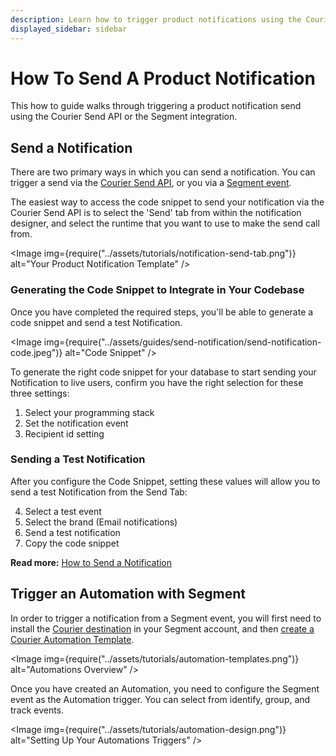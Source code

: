 ```yaml
---
description: Learn how to trigger product notifications using the Courier Send API or the Segment integration.
displayed_sidebar: sidebar
---
```



# How To Send A Product Notification

This how to guide walks through triggering a product notification send using the Courier Send API or the Segment integration.

## Send a Notification

There are two primary ways in which you can send a notification. You can trigger a send via the [Courier Send API](../reference/send/message.mdx), or you via a [Segment event](https://segment.com/docs/connections/destinations/catalog/courier/).

The easiest way to access the code snippet to send your notification via the Courier Send API is to select the 'Send' tab from within the notification designer, and select the runtime that you want to use to make the send call from.

<Image
  img={require("../assets/tutorials/notification-send-tab.png")}
  alt="Your Product Notification Template"
/>

### Generating the Code Snippet to Integrate in Your Codebase

Once you have completed the required steps, you'll be able to generate a code snippet and send a test Notification.

<Image
  img={require("../assets/guides/send-notification/send-notification-code.jpeg")}
  alt="Code Snippet"
/>

To generate the right code snippet for your database to start sending your Notification to live users, confirm you have the right selection for these three settings:

1. Select your programming stack
2. Set the notification event
3. Recipient id setting

### Sending a Test Notification

After you configure the Code Snippet, setting these values will allow you to send a test Notification from the Send Tab:

4. Select a test event
5. Select the brand (Email notifications)
6. Send a test notification
7. Copy the code snippet

**Read more:** [How to Send a Notification](../platform/content/notification-designer/send-a-notification.mdx)

## Trigger an Automation with Segment

In order to trigger a notification from a Segment event, you will first need to install the [Courier destination](https://segment.com/docs/connections/destinations/catalog/courier/) in your Segment account, and then [create a Courier Automation Template](https://app.courier.com/designer/automations).

<Image img={require("../assets/tutorials/automation-templates.png")} alt="Automations Overview" />

Once you have created an Automation, you need to configure the Segment event as the Automation trigger. You can select from identify, group, and track events.

<Image
  img={require("../assets/tutorials/automation-design.png")}
  alt="Setting Up Your Automations Triggers"
/>
